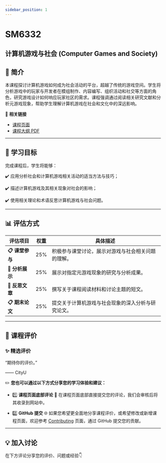 ```yaml
---
sidebar_position: 1
---
```


# SM6332
## 计算机游戏与社会 (Computer Games and Society)

## **📘 简介**
本课程探讨计算机游戏如何成为社会活动的平台，超越了传统的游戏空间。学生将分析游戏中的玩家与开发者在模组制作、内容编写、组织活动和社交等方面的角色，研究游戏设计如何响应玩家社区的需求。课程强调通过阅读相关研究文献和分析元游戏现象，帮助学生理解计算机游戏在社会和文化中的深远影响。

🔗 **相关链接**
- [课程页面](https://www.cityu.edu.hk/catalogue/pg/202526/course/SM6332.htm)
- [课程大纲 PDF](https://www.cityu.edu.hk/catalogue/pg/202526/course/SM6332.pdf)

---

## **🎯 学习目标**

完成课程后，学生将能够：

✔️ 应用分析社会和计算机游戏相关活动的适当方法与技巧；

✔️ 描述计算机游戏及其相关现象对社会的影响；

✔️ 使用相关理论和术语反思计算机游戏与社会问题。

---

## **📊 评估方式**

| **评估项目**             | **权重** | **具体描述**                                                                                       |
|-------------------------|---------|---------------------------------------------------------------------------------------------------|
| **📋 课堂参与**          | 25%     | 积极参与课堂讨论，展示对游戏与社会相关问题的理解。                                                    |
| **📂 分析展示**          | 25%     | 展示对指定元游戏现象的研究与分析成果。                                                                |
| **📂 反思文章**          | 25%     | 撰写关于课程阅读材料和讨论主题的短文。                                                                |
| **📋 期末论文**          | 25%     | 提交关于计算机游戏与社会现象的深入分析与研究论文。                                                      |

---

## **💬 课程评价**

### ✨ **精选评价**
<div className={commentStyles.commentBox}>
    <p className={commentStyles.commentText}>
        “期待你的评价。”
    </p>
    <p className={commentStyles.commentAuthor}>—— CityU</p>
</div>

✏️ **您也可以通过以下方式分享您的学习体验和建议：**

- 1️⃣ **课程页面底部评论**
💬 在课程页面底部直接提交您的评论，我们会审核后将其收录到网站中。

- 2️⃣ **GitHub 提交**
🌐 如果您希望更全面地分享课程评价，或希望修改或新增课程页面，欢迎参考 [Contributing](/contributing) 页面，通过 GitHub 提交您的贡献。

---

## **💡 加入讨论**

在下方评论分享您的评价、问题或经验👇
<Utterances />